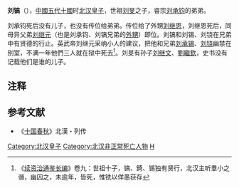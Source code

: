 '''刘镐'''（{{bd|10世纪|？|968年|catIdx=L}}），[[中國|中國]][[五代十國|五代十國]]时[[北汉|北汉]][[皇子|皇子]]，世祖[[刘旻|刘旻]]之子，睿宗[[刘承钧|刘承钧]]的弟弟。

刘承钧死后没有儿子，也没有传位给弟弟。传位给了外甥[[刘继恩|刘继恩]]，刘继恩死后，同母异父弟[[刘继元|刘继元]]（也是刘承钧、刘镐兄弟的[[外甥|外甥]]）即位。刘镐和刘锡、刘铙在兄弟中有贤德的行止。英武帝刘继元采纳小人的建议，把他和兄弟[[刘承锡|刘承锡]]、[[刘铙|刘铙]]幽禁在别室，不满一年他們三人就在狱中死去<ref>《[[续资治通鉴长编|续资治通鉴长编]]》卷九：世祖十子，镐、錡、锡独有贤行，北汉主听羣小之谮，幽囚之，未逾年，皆死，惟铣以佯愚获存</ref>。刘旻有孙子[[刘继文|刘继文]]、[[劉繼欽|劉繼欽]]，史书没有记载他们是谁的儿子。

== 注释 ==

{{Reflist}}

==参考文献==
*《[[十国春秋|十国春秋]]》北漢・列传

[[Category:北汉皇子|Category:北汉皇子]]
[[Category:北汉非正常死亡人物|Category:北汉非正常死亡人物]]
[[Category:刘姓|H]]